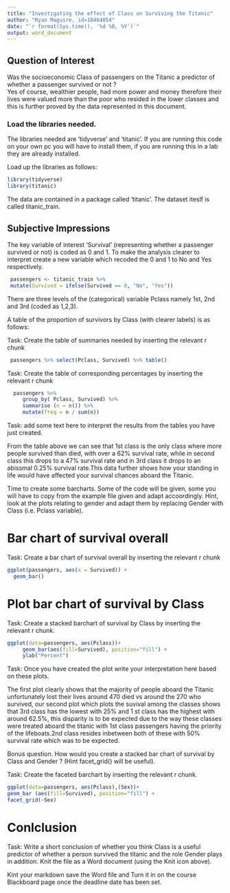 ---
title: "Investigating the effect of Class on Surviving the Titanic"
author: "Ryan Maguire, id=18464854"
date: "`r format(Sys.time(), '%d %B, %Y')`"
output: word_document
---


## Question of Interest 

Was the socioeconomic Class of passengers on the Titanic a predictor of whether a passenger survived or not ?  
Yes of course, wealthier people, had more power and money therefore their lives were valued more than the poor who resided in the lower classes and this is further proved by the data represented in this document.

### Load the libraries needed.

The libraries needed are 'tidyverse' and 'titanic'.  If you are running this code on your own pc you will have to install them,  if you are running this in a lab they are already installed.

Load up the libraries as follows:   

```{r}
library(tidyverse) 
library(titanic)

```

The data are contained in a package called 'titanic'. The dataset iteslf is called titanic_train.

## Subjective Impressions


The key variable of interest 'Survival' (representing whether a passenger survived or not) is coded as 0 and 1.  To make the analysis clearer to interpret create a new variable which recoded the 0 and 1 to No and Yes respectively.

```{r}
 passengers <- titanic_train %>% 
 mutate(Survived = ifelse(Survived == 0, "No", "Yes"))

```

There are three levels of the (categorical) variable Pclass namely 1st, 2nd and 3rd (coded as 1,2,3).

A table of the proportion of survivors by Class (with clearer labels) is as follows:


Task: Create the table of summaries needed by inserting the relevant r chunk
```{r}
 passengers %>% select(Pclass, Survived) %>% table()
```


Task: Create the table of corresponding percentages by inserting the relevant r chunk
```{r}
  passengers %>%
     group_by( Pclass, Survived) %>%
     summarise (n = n()) %>%
     mutate(freq = n / sum(n))
```

Task: add some text here to interpret the results from the tables you have just created.

From the table above we can see that 1st class is the only class where more people survived than died, with over a 62% survival rate, while in second class this drops to a 47% survival rate and in 3rd class it drops to an abissmal 0.25% survival rate.This data further shows how your standing in life would have affected your survival chances aboard the Titanic.

Time to create some barcharts.  Some of the code will be given, some you will have to copy from the example file given and adapt accoordingly.  Hint, look at the plots relating to gender and adapt them by replacing Gender with Class (i.e. Pclass variable).

# Bar chart of survival overall

Task: Create a bar chart of survival overall by inserting the relevant r chunk
```{r}
ggplot(passengers, aes(x = Survived)) +
  geom_bar()
```


# Plot bar chart of survival by Class 


Task: Create a stacked barchart of survival by Class by inserting the relevant r chunk.

```{r}
ggplot(data=passengers, aes(Pclass))+
     geom_bar(aes(fill=Survived), position="fill") +
     ylab("Percent")
```


Task: Once you have created the plot write your interpretation here based on these plots.

The first plot clearly shows that the majority of people aboard the Titanic unfortunately lost their lives around 470 died vs around the 270 who survived, our second plot which plots the suvival among the classes shows that 3rd class has the lowest with 25% and 1 st class has the highest with around 62.5%, this disparity is to be expected due to the way these classes were treated aboard the titanic with 1st class passengers having the priority of the lifeboats.2nd class resides inbetween both of these with 50% survival rate which was to be expected.

Bonus question.  How would you create a stacked bar chart of survival by Class and Gender ?  (Hint facet_grid() will be useful).

Task: Create the faceted barchart by inserting the relevant r chunk.
````{r}
ggplot(data=passengers, aes(Pclass),(Sex))+
geom_bar (aes(fill=Survived), position="fill") +
facet_grid(~Sex)
````
# Conlclusion

Task: Write a short conclusion of whether you think Class is a useful predictor of whether a person survived the titanic and the role Gender  plays in addition.  Knit the file as a Word document (using the Knit icon above).  

Kint your markdown save the Word file and Turn it in on the course Blackboard page once the deadline date has been set.
